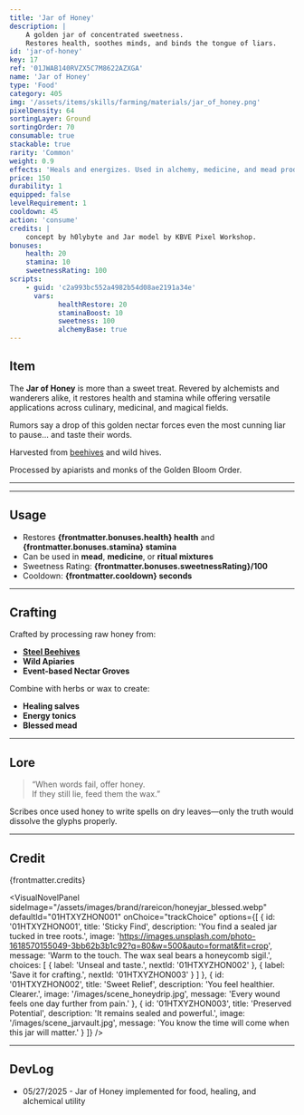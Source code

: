 ```yaml
---
title: 'Jar of Honey'
description: | 
    A golden jar of concentrated sweetness. 
    Restores health, soothes minds, and binds the tongue of liars.
id: 'jar-of-honey'
key: 17
ref: '01JWAB140RVZX5C7M8622AZXGA'
name: 'Jar of Honey'
type: 'Food'
category: 405
img: '/assets/items/skills/farming/materials/jar_of_honey.png'
pixelDensity: 64
sortingLayer: Ground
sortingOrder: 70
consumable: true
stackable: true
rarity: 'Common'
weight: 0.9
effects: 'Heals and energizes. Used in alchemy, medicine, and mead production.'
price: 150
durability: 1
equipped: false
levelRequirement: 1
cooldown: 45
action: 'consume'
credits: |
    concept by h0lybyte and Jar model by KBVE Pixel Workshop.
bonuses:
    health: 20
    stamina: 10
    sweetnessRating: 100
scripts:
    - guid: 'c2a993bc552a4982b54d08ae2191a34e'
      vars:
            healthRestore: 20
            staminaBoost: 10
            sweetness: 100
            alchemyBase: true
---
```



## Item

The **Jar of Honey** is more than a sweet treat.
Revered by alchemists and wanderers alike, it restores health and stamina while offering versatile applications across culinary, medicinal, and magical fields.

Rumors say a drop of this golden nectar forces even the most cunning liar to pause... and taste their words.


Harvested from [beehives](/itemdb/steel-beehive/) and wild hives.

Processed by apiarists and monks of the Golden Bloom Order.

---

<ItemDBPanel data={frontmatter} />

---

## Usage

- Restores **{frontmatter.bonuses.health} health** and **{frontmatter.bonuses.stamina} stamina**
- Can be used in **mead**, **medicine**, or **ritual mixtures**
- Sweetness Rating: **{frontmatter.bonuses.sweetnessRating}/100**
- Cooldown: **{frontmatter.cooldown} seconds**

---

## Crafting

Crafted by processing raw honey from:
- **[Steel Beehives](/itemdb/steel-beehive/)**
- **Wild Apiaries**
- **Event-based Nectar Groves**

Combine with herbs or wax to create:
- **Healing salves**
- **Energy tonics**
- **Blessed mead**

---

## Lore

> “When words fail, offer honey.  
> If they still lie, feed them the wax.”

Scribes once used honey to write spells on dry leaves—only the truth would dissolve the glyphs properly.

---

## Credit

{frontmatter.credits}

<VisualNovelPanel
  sideImage="/assets/images/brand/rareicon/honeyjar_blessed.webp"
  defaultId="01HTXYZHON001"
  onChoice="trackChoice"
  options={[
    {
      id: '01HTXYZHON001',
      title: 'Sticky Find',
      description: 'You find a sealed jar tucked in tree roots.',
      image: 'https://images.unsplash.com/photo-1618570155049-3bb62b3b1c92?q=80&w=500&auto=format&fit=crop',
      message: 'Warm to the touch. The wax seal bears a honeycomb sigil.',
      choices: [
        { label: 'Unseal and taste.', nextId: '01HTXYZHON002' },
        { label: 'Save it for crafting.', nextId: '01HTXYZHON003' }
      ]
    },
    {
      id: '01HTXYZHON002',
      title: 'Sweet Relief',
      description: 'You feel healthier. Clearer.',
      image: '/images/scene_honeydrip.jpg',
      message: 'Every wound feels one day further from pain.'
    },
    {
      id: '01HTXYZHON003',
      title: 'Preserved Potential',
      description: 'It remains sealed and powerful.',
      image: '/images/scene_jarvault.jpg',
      message: 'You know the time will come when this jar will matter.'
    }
  ]}
/>

---

## DevLog

- 05/27/2025 - Jar of Honey implemented for food, healing, and alchemical utility
